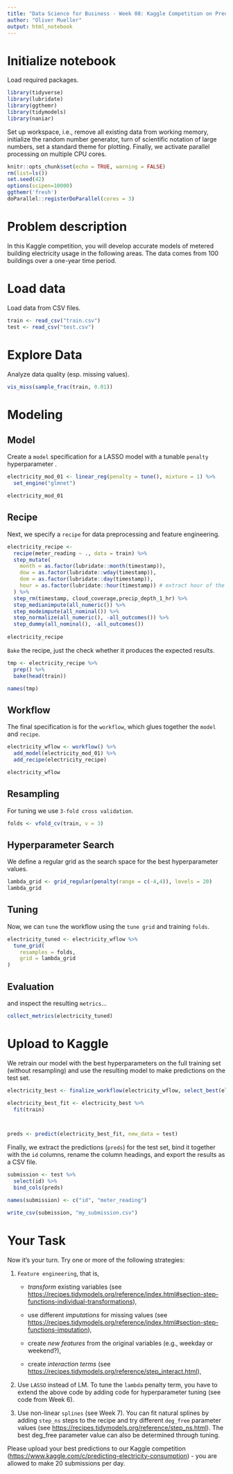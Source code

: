 ```yaml
---
title: "Data Science for Business - Week 08: Kaggle Competition on Prediction of Elecricity Consumption"
author: "Oliver Mueller"
output: html_notebook
---
```


# Initialize notebook

Load required packages.

```r
library(tidyverse)
library(lubridate)
library(ggthemr)
library(tidymodels)
library(naniar)

```

Set up workspace, i.e., remove all existing data from working memory, initialize the random number generator, turn of scientific notation of large numbers, set a standard theme for plotting. Finally, we activate parallel processing on multiple CPU cores.

```r
knitr::opts_chunk$set(echo = TRUE, warning = FALSE)
rm(list=ls())
set.seed(42)
options(scipen=10000)
ggthemr('fresh')
doParallel::registerDoParallel(cores = 3)

```

# Problem description

In this Kaggle competition, you will develop accurate models of metered building electricity usage in the following areas. The data comes from 100 buildings over a one-year time period.

# Load data

Load data from CSV files.

```r
train <- read_csv("train.csv")
test <- read_csv("test.csv")

```

# Explore Data

Analyze data quality (esp. missing values).

```r
vis_miss(sample_frac(train, 0.01))

```

# Modeling

## Model

Create a `model` specification for a LASSO model with a tunable `penalty` hyperparameter .

```r
electricity_mod_01 <- linear_reg(penalty = tune(), mixture = 1) %>%
  set_engine("glmnet")

electricity_mod_01

```

## Recipe

Next, we specify a `recipe` for data preprocessing and feature engineering. 

```r
electricity_recipe <- 
  recipe(meter_reading ~ ., data = train) %>%
  step_mutate(
    month = as.factor(lubridate::month(timestamp)),
    dow = as.factor(lubridate::wday(timestamp)),
    dom = as.factor(lubridate::day(timestamp)),
    hour = as.factor(lubridate::hour(timestamp)) # extract hour of the day
  ) %>% 
  step_rm(timestamp, cloud_coverage,precip_depth_1_hr) %>% 
  step_medianimpute(all_numeric()) %>% 
  step_modeimpute(all_nominal()) %>% 
  step_normalize(all_numeric(), -all_outcomes()) %>% 
  step_dummy(all_nominal(), -all_outcomes())
 
electricity_recipe

```

`Bake` the recipe, just the check whether it produces the expected results.

```r
tmp <- electricity_recipe %>% 
  prep() %>% 
  bake(head(train))

names(tmp)
```

## Workflow

The final specification is for the `workflow`, which glues together the `model` and `recipe`.

```r
electricity_wflow <- workflow() %>% 
  add_model(electricity_mod_01) %>% 
  add_recipe(electricity_recipe)

electricity_wflow

```

## Resampling

For tuning we use `3-fold cross validation`.

```r
folds <- vfold_cv(train, v = 3)

```

## Hyperparameter Search

We define a regular grid as the search space for the best hyperparameter values.

```r
lambda_grid <- grid_regular(penalty(range = c(-4,4)), levels = 20)
lambda_grid

```

## Tuning

Now, we can `tune` the workflow using the `tune grid` and training `folds`.

```r
electricity_tuned <- electricity_wflow %>% 
  tune_grid(
    resamples = folds,
    grid = lambda_grid
)

```

## Evaluation

and inspect the resulting `metrics`...

```r
collect_metrics(electricity_tuned)

```

# Upload to Kaggle

We retrain our model with the best hyperparameters on the full training set (without resampling) and use the resulting model to make predictions on the test set.

```r
electricity_best <- finalize_workflow(electricity_wflow, select_best(electricity_tuned, "rmse"))

electricity_best_fit <- electricity_best %>% 
  fit(train)



preds <- predict(electricity_best_fit, new_data = test)

```

Finally, we extract the predictions (`preds`) for the test set, bind it together with the `id` columns, rename the column headings, and export the results as a CSV file.

```r
submission <- test %>%
  select(id) %>% 
  bind_cols(preds)

names(submission) <- c("id", "meter_reading")

write_csv(submission, "my_submission.csv")

```

# Your Task

Now it's your turn. Try one or more of the following strategies:

1.  `Feature engineering`, that is,

    -   *transform* existing variables (see <https://recipes.tidymodels.org/reference/index.html#section-step-functions-individual-transformations>),

    -   use different *imputations* for missing values (see <https://recipes.tidymodels.org/reference/index.html#section-step-functions-imputation>),

    -   create *new features* from the original variables (e.g., weekday or weekend?),

    -   create *interaction terms* (see <https://recipes.tidymodels.org/reference/step_interact.html>),

2.  Use `LASSO` instead of LM. To tune the `lambda` penalty term, you have to extend the above code by adding code for hyperparameter tuning (see code from Week 6).

3.  Use non-linear `splines` (see Week 7). You can fit natural splines by adding `step_ns` steps to the recipe and try different `deg_free` parameter values (see <https://recipes.tidymodels.org/reference/step_ns.html>). The best deg\_free parameter value can also be determined through tuning.

Please upload your best predictions to our Kaggle competition (<https://www.kaggle.com/c/predicting-electricity-consumption>) - you are allowed to make 20 submissions per day.
